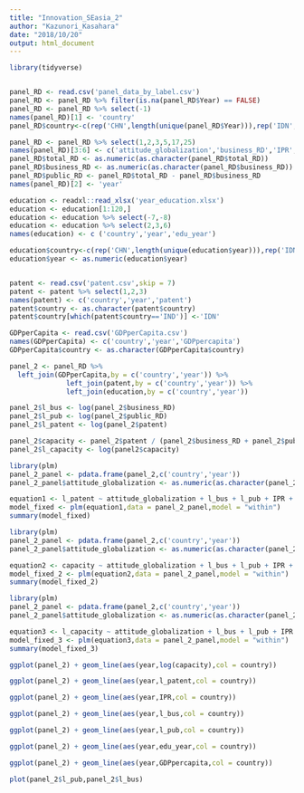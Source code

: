 ```yaml
---
title: "Innovation_SEasia_2"
author: "Kazunori_Kasahara"
date: "2018/10/20"
output: html_document
---
```


```r
library(tidyverse)
```

```r

```


```r
panel_RD <- read.csv('panel_data_by_label.csv')
panel_RD <- panel_RD %>% filter(is.na(panel_RD$Year) == FALSE)
panel_RD <- panel_RD %>% select(-1)
names(panel_RD)[1] <- 'country'
panel_RD$country<-c(rep('CHN',length(unique(panel_RD$Year))),rep('IDN',length(unique(panel_RD$Year))),rep('KOR',length(unique(panel_RD$Year))),rep('MYS',length(unique(panel_RD$Year))),rep('THA',length(unique(panel_RD$Year))))

panel_RD <- panel_RD %>% select(1,2,3,5,17,25)
names(panel_RD)[3:6] <- c('attitude_globalization','business_RD','IPR','total_RD')
panel_RD$total_RD <- as.numeric(as.character(panel_RD$total_RD))
panel_RD$business_RD <- as.numeric(as.character(panel_RD$business_RD))
panel_RD$public_RD <- panel_RD$total_RD - panel_RD$business_RD
names(panel_RD)[2] <- 'year'

education <- readxl::read_xlsx('year_education.xlsx')
education <- education[1:120,]
education <- education %>% select(-7,-8)
education <- education %>% select(2,3,6)
names(education) <- c ('country','year','edu_year') 

education$country<-c(rep('CHN',length(unique(education$year))),rep('IDN',length(unique(education$year))),rep('KOR',length(unique(education$year))),rep('MYS',length(unique(education$year))),rep('THA',length(unique(education$year))))
education$year <- as.numeric(education$year)


patent <- read.csv('patent.csv',skip = 7)
patent <- patent %>% select(1,2,3)
names(patent) <- c('country','year','patent')
patent$country <- as.character(patent$country)
patent$country[which(patent$country=='IND')] <-'IDN'

GDPperCapita <- read.csv('GDPperCapita.csv')
names(GDPperCapita) <- c('country','year','GDPpercapita')
GDPperCapita$country <- as.character(GDPperCapita$country)

panel_2 <- panel_RD %>% 
  left_join(GDPperCapita,by = c('country','year')) %>%
              left_join(patent,by = c('country','year')) %>%
              left_join(education,by = c('country','year'))

```


```r
panel_2$l_bus <- log(panel_2$business_RD)
panel_2$l_pub <- log(panel_2$public_RD)
panel_2$l_patent <- log(panel_2$patent)

panel_2$capacity <- panel_2$patent / (panel_2$business_RD + panel_2$public_RD)
panel_2$l_capacity <- log(panel2$capacity)


```

```r
library(plm)
panel_2_panel <- pdata.frame(panel_2,c('country','year'))
panel_2_panel$attitude_globalization <- as.numeric(as.character(panel_2_panel$attitude_globalization))

equation1 <- l_patent ~ attitude_globalization + l_bus + l_pub + IPR + GDPpercapita + edu_year
model_fixed <- plm(equation1,data = panel_2_panel,model = "within")
summary(model_fixed)

```

```r
library(plm)
panel_2_panel <- pdata.frame(panel_2,c('country','year'))
panel_2_panel$attitude_globalization <- as.numeric(as.character(panel_2_panel$attitude_globalization))

equation2 <- capacity ~ attitude_globalization + l_bus + l_pub + IPR + GDPpercapita + edu_year
model_fixed_2 <- plm(equation2,data = panel_2_panel,model = "within")
summary(model_fixed_2)
```

```r
library(plm)
panel_2_panel <- pdata.frame(panel_2,c('country','year'))
panel_2_panel$attitude_globalization <- as.numeric(as.character(panel_2_panel$attitude_globalization))

equation3 <- l_capacity ~ attitude_globalization + l_bus + l_pub + IPR + GDPpercapita + edu_year
model_fixed_3 <- plm(equation3,data = panel_2_panel,model = "within")
summary(model_fixed_3)
```



```r
ggplot(panel_2) + geom_line(aes(year,log(capacity),col = country)) 
```


```r
ggplot(panel_2) + geom_line(aes(year,l_patent,col = country)) 
```





```r
ggplot(panel_2) + geom_line(aes(year,IPR,col = country))
```

```r
ggplot(panel_2) + geom_line(aes(year,l_bus,col = country))
```

```r
ggplot(panel_2) + geom_line(aes(year,l_pub,col = country))
```

```r
ggplot(panel_2) + geom_line(aes(year,edu_year,col = country))
```

```r
ggplot(panel_2) + geom_line(aes(year,GDPpercapita,col = country))
```
```r
plot(panel_2$l_pub,panel_2$l_bus)
```




